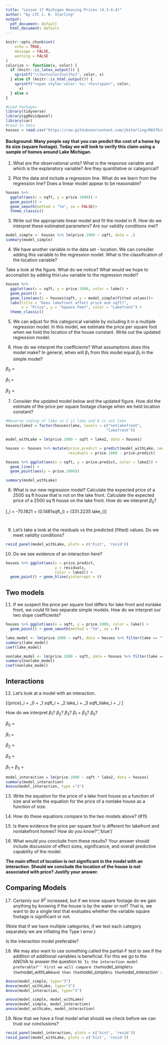 ```yaml
---
title: "Lesson 17 Michigan Housing Prices (4.3-4.4)"
author: "by LTC J. K. Starling"
output:
  pdf_document: default
  html_document: default
---
```


```r
knitr::opts_chunk$set(
	echo = TRUE,
	message = FALSE,
	warning = FALSE
)
colorize <- function(x, color) {
  if (knitr::is_latex_output()) {
    sprintf("\\textcolor{%s}{%s}", color, x)
  } else if (knitr::is_html_output()) {
    sprintf("<span style='color: %s;'>%s</span>", color, 
      x)
  } else x
}
```

```r
#Load Packages
library(tidyverse)
library(ggResidpanel)
library(car)
#read in data
houses = read.csv("https://raw.githubusercontent.com/jkstarling/MA376/main/houses.csv", stringsAsFactors = TRUE)
```




#### **Background**: Many people say that you can predict the cost of a home by its size (square footage).  Today we will look to verify this claim using a sample of homes around Lake Michigan.  


1) What are the observational units? What is the response variable and which is the explanatory variable? Are they quantitative or categorical? 

\vspace{0.5in}


2) Plot the data and include a regression line. What do we learn from the regression line? Does a linear model appear to be reasonable?  


```r
houses %>% 
  ggplot(aes(x = sqft, y = price.1000)) + 
  geom_point() + 
  geom_smooth(method = "lm", se = FALSE)+
  theme_classic()
```


3) Write out the appropriate linear model and fit the model in R. How do we interpret these estimated parameters? Are our validity conditions met? 

```r
model_simple <- houses %>% lm(price.1000 ~ sqft, data = .)
summary(model_simple)
```


\vspace{0.5in}


4) We have another variable in the data set - location. We can consider adding this variable to the regression model. What is the classification of the location variable? 

Take a look at the figure. What do we notice? 
What would we hope to accomplish by adding this`lake` variable to the regression model?

```r
houses %>% 
  ggplot(aes(x = sqft, y = price.1000, color = lake)) +
  geom_point() + 
  geom_line(aes(x = houses$sqft, y = model_simple$fitted.values))+
  labs(title = "Does lakefront affect price and sqft?", 
       x = "Price", y = "Square Feet", color = "Lakefront") +
  theme_classic()
```

\vspace{0.5in}


5) We can adjust for this categorical variable by including it in a multiple regression model.  In this model, we estimate the price per square foot when we hold the location of the house constant. Write out the updated regression model. 

\vspace{0.5in}


6) How do we interpret the coefficients? 
What assumptions does this model make? 
In general, when will $\beta_1$ from this model equal $\beta_1$ in the simple model?

$\beta_0$ =  
\vspace{.25in}

$\beta_1$ =  
\vspace{.25in}

$\beta_2$ = 


\vspace{.25in}


7)  Consider the updated model below and the updated figure. How did the estimate of the price per square footage change when we held location constant? 

```r
#Reverse coding of lake so 1 is lake and 0 is not lake
houses$lake2 = factor(houses$lake, levels = c("notlakefront",
                                             "lakefront"))

model_withLake = lm(price.1000 ~ sqft + lake2, data = houses)

houses <- houses %>% mutate(price.predict = predict(model_withLake, newdata = .),
                            residuals = price.1000 - price.predict) 

houses %>% ggplot(aes(x = sqft, y = price.predict, color = lake2)) +
  geom_line() +
  geom_point(aes(y = price.1000))

summary(model_withLake)
```


\vspace{0.5in}

8) What is our new regression model? 
Calculate the expected price of a 2500 sq ft house that is not on the lake front.
Calculate the expected price of a 2500 sq ft house on the lake front.
How do we interpret $\beta_0$?

\[\hat{price}_i = -70.1821 + (0.1481\times sqft_i) + (331.2235 \times lake_i)\]

```r

```


```r

```

\vspace{0.5in}


9) Let's take a look at the residuals vs the predicted (fitted) values. Do we meet validity conditions? 

```r
resid_panel(model_withLake, plots = c('hist', 'resid'))
```

\vspace{0.5in}


10) Do we see evidence of an interaction here?

```r
houses %>% ggplot(aes(x = price.predict, 
                      y = residuals,
                      color = lake2)) +
  geom_point() + geom_hline(yintercept = 0)
```
  

\vspace{0.25in}



## Two models

11) If we suspect the price per square foot differs for lake front and nonlake front, we could fit two separate simple models.  How do we interpret our two slope coefficients?

```r
houses %>% ggplot(aes(x = sqft, y = price.1000, color = lake)) +
  geom_point() + geom_smooth(method = "lm", se = F)

lake_model <- lm(price.1000 ~ sqft, data = houses %>% filter(lake == "lakefront"))
summary(lake_model)
coef(lake_model)

nonlake_model <- lm(price.1000 ~ sqft, data = houses %>% filter(lake == "notlakefront"))
summary(nonlake_model)
coef(nonlake_model)
```




\vspace{0.25in}



## Interactions

12) Let's look at a model with an interaction. 

\[{price}_i = \beta_0 + \beta_1 sqft_i + \beta_2 lake_i + \beta_3 sqft_ilake_i + \epsilon_i \]

How do we interpret $\beta_1$? $\beta_2$? $\beta_3$? $\beta_1 + \beta_3$? $\beta_0$?

\vspace{0.25in}


$\beta_0$ = 
\vspace{0.25in}

$\beta_1$ = 

\vspace{0.25in}

$\beta_2$ =

\vspace{0.25in}

$\beta_3$ = 

\vspace{0.25in}

$\beta_1 + \beta_3$ = 


\vspace{0.25in}


```r
model_interaction = lm(price.1000 ~ sqft * lake2, data = houses)
summary(model_interaction)
Anova(model_interaction, type ="3")
```

13) Write the equation for the price of a lake front house as a function of size and write the equation for the price of a nonlake house as a function of size.




\vspace{0.5in}



14) How do these equations compare to the two models above? (\#11)

\vspace{0.5in}


15) Is there evidence the price per square foot is different for lakefront and nonlakefront homes? How do you know?",'blue')`

\vspace{0.5in}



16) What would you conclude from these results? Your answer should include discussion of effect sizes, significance, and overall predictive capability of the model.


\vspace{0.5in}


**The main effect of location is not significant in the model with an interaction.  Should we conclude the location of the house is not associated with price? Justify your answer.**

\vspace{0.5in}



## Comparing Models

17) Certainly our $R^2$ increased, but if we know square footage do we gain anything by knowing if the house is by the water or not? That is, we want to do a single test that evaluates whether the variable square footage is significant or not. 

(Note that if we have multiple categories, if we test each category separately we are inflating the Type I error.) 

Is the interaction model preferable?

\vspace{0.5in}


18) We may also want to use something called the partial-F test to see if the addition of additional variables is beneficial. 
For this we go to the ANOVA to answer the question to ``Is the interaction model preferable?''
First we will compare the `model_simple` to the `model_withLake` and then the `model_simple` to the `model_interaction` :
  
```r
Anova(model_simple, type="3")
Anova(model_withLake, type="3")
Anova(model_interaction, type="3")
```

```r
anova(model_simple, model_withLake)
anova(model_simple, model_interaction)
anova(model_withLake, model_interaction)
```

\vspace{0.5in}


19) Now that we have a final model what should we check before we can trust our conclusions?

```r
resid_panel(model_interaction, plots = c('hist', 'resid'))
resid_panel(model_withLake, plots = c('hist', 'resid'))
```




\vspace{0.25in}

